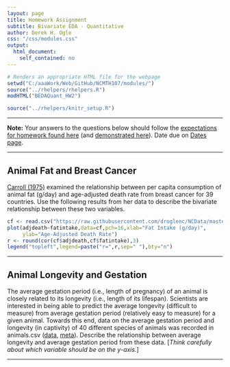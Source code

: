 ```yaml
---
layout: page
title: Homework Assignment
subtitle: Bivariate EDA - Quantitative
author: Derek H. Ogle
css: "/css/modules.css"
output:
  html_document:
    self_contained: no
---
```


```r
# Renders an appropriate HTML file for the webpage
setwd("C:/aaaWork/Web/GitHub/NCMTH107/modules/")
source("../rhelpers/rhelpers.R")
modHTML("BEDAQuant_HW2")
```

```r
source("../rhelpers/knitr_setup.R")
```

----

<div class="alert alert-warning">
<strong>Note:</strong> Your answers to the questions below should follow the <a href="../resources/hwformat" target="_blank">expectations for homework found here</a> (and <a href="../resources/FAQ/FAQs/HWFormat_Example.pdf" target="_blank">demonstrated here</a>). Date due on <a href="../resources/Dates-Current.html" target="_blank">Dates page</a>.
</div>

----

## Animal Fat and Breast Cancer

[Carroll (1975)](https://www.ncbi.nlm.nih.gov/pubmed/1104150) examined the relationship between per capita consumption of animal fat (g/day) and age-adjusted death rate from breast cancer for 39 countries. Use the following results from her data to describe the bivariate relationship between these two variables.

```r
cf <- read.csv("https://raw.githubusercontent.com/droglenc/NCData/master/CancerFat.csv")
plot(adjdeath~fatintake,data=cf,pch=16,xlab="Fat Intake (g/day)",
     ylab="Age-Adjusted Death Rate")
r <- round(cor(cf$adjdeath,cf$fatintake),3)
legend("topleft",legend=paste("r=",r,sep=" "),bty="n")
```

----

## Animal Longevity and Gestation

The average gestation period (i.e., length of pregnancy) of an animal is closely related to its longevity (i.e., length of its lifespan). Scientists are interested in being able to predict the average longevity (difficult to measure) from average gestation period (relatively easy to measure) for a given animal. Towards this end, data on the average gestation period and longevity (in captivity) of 40 different species of animals was recorded in animals.csv ([data](https://raw.githubusercontent.com/droglenc/NCData/master/animals.csv), [meta](https://raw.githubusercontent.com/droglenc/NCData/master/animals_meta.txt)). Describe the relationship between average longevity and average gestation period from these data. [*Think carefully about which variable should be on the y-axis.*]

----
